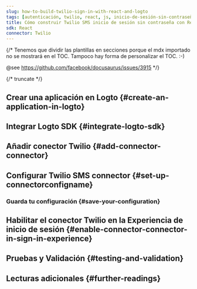 ```yaml
---
slug: how-to-build-twilio-sign-in-with-react-and-logto
tags: [autenticación, twilio, react, js, inicio-de-sesión-sin-contraseña, inicio-de-sesión, login]
title: Cómo construir Twilio SMS inicio de sesión sin contraseña con React
sdk: React
connector: Twilio
---
```


{/*
  Tenemos que dividir las plantillas en secciones porque el mdx importado no se mostrará en el TOC.
  Tampoco hay forma de personalizar el TOC. :-)

  @see https://github.com/facebook/docusaurus/issues/3915
*/}



{/* truncate */}

<Intro connector={connector} sdk="React" link="https://reactjs.org" />

## Crear una aplicación en Logto \{#create-an-application-in-logto}

<CreateApplication type="Single page app" framework="React" />

## Integrar Logto SDK \{#integrate-logto-sdk}

<IntegrateSdk />

## Añadir conector Twilio \{#add-connector-connector}

<AddPasswordlessConnector
  connector={connector}
  connectorType="SMS"
  passwordlessSignUpIdentifier="Phone number"
/>

## Configurar Twilio SMS connector \{#set-up-connectorconfigname}

<ConnectorGuide />

### Guarda tu configuración \{#save-your-configuration}

<SaveYourConfiguration connector={connector} />

## Habilitar el conector Twilio en la Experiencia de inicio de sesión \{#enable-connector-connector-in-sign-in-experience}

<EnablePasswordlessConnector
  connectorType="SMS"
  passwordlessSignUpIdentifier="Phone number"
/>

## Pruebas y Validación \{#testing-and-validation}

<TestingAndValidation connector={connector} sdk="React" />

## Lecturas adicionales \{#further-readings}

<FurtherReadings />